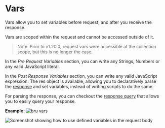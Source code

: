 # Vars

Vars allow you to set variables before request, and after you receive the response.

Vars are scoped within the request and cannot be accessed outside of it.

> Note: Prior to v1.20.0, request vars were accessible at the collection scope, but this is no longer the case.

In the _Pre Request Variables_ section, you can write any Strings, Numbers or any valid JavaScript literal.

In the _Post Response Variables_ section, you can write any valid JavaScript expression. The res object is available, allowing you to declaratively parse the [response](./javascript-reference#response) and set variables, instead of writing scripts to do the same.

For parsing the response, you can checkout the [response query](./response/response-object) that allows you to easily query your response.

**Example:**
![bru vars](/screenshots/vars.webp)

![Screenshot showing how to use defined variables in the request body](/screenshots/set-vars.webp)
